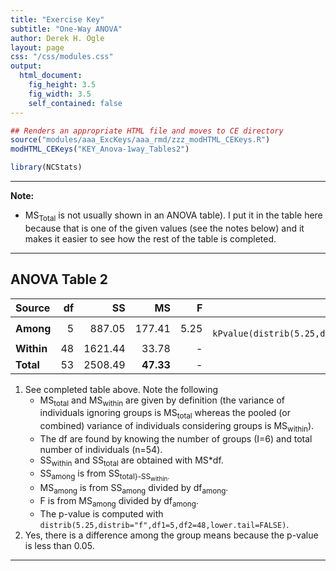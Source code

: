 ```yaml
---
title: "Exercise Key"
subtitle: "One-Way ANOVA"
author: Derek H. Ogle
layout: page
css: "/css/modules.css"
output:
  html_document:
    fig_height: 3.5
    fig_width: 3.5
    self_contained: false
---
```


```r
## Renders an appropriate HTML file and moves to CE directory
source("modules/aaa_ExcKeys/aaa_rmd/zzz_modHTML_CEKeys.R")
modHTML_CEKeys("KEY_Anova-1way_Tables2")
```
```r
library(NCStats)
```

----

<div class="alert alert-warning">
<strong>Note:</strong> 
<ul>
<li>MS<sub>Total</sub> is not usually shown in an ANOVA table). I put it in the table here because that is one of the given values (see the notes below) and it makes it easier to see how the rest of the table is completed.</li>
</ul>
</div>

----

## ANOVA Table 2

Source     | df | SS | MS | F  | p-value
:----------|---:|---:|---:|---:|--------:
**Among**  |  5 | 887.05 | 177.41 | 5.25 | `r kPvalue(distrib(5.25,distrib="f",df1=5,df2=48,lower.tail=FALSE),include.p=FALSE,latex=FALSE,digits=3)` |
**Within** | 48 | 1621.44 | 33.78 | - | -
**Total**  | 53 | 2508.49 | **47.33** | - | -

1. See completed table above. Note the following
    * MS<sub>total</sub> and MS<sub>within</sub> are given by definition (the variance of individuals ignoring groups is MS<sub>total</sub> whereas the pooled (or combined) variance of individuals considering groups is MS<sub>within</sub>).
    * The df are found by knowing the number of groups (I=6) and total number of individuals (n=54).
    * SS<sub>within</sub> and SS<sub>total</sub> are obtained with MS*df.
    * SS<sub>among</sub> is from SS<sub>total}-SS<sub>within</sub>.
    * MS<sub>among</sub> is from SS<sub>among</sub> divided by df<sub>among</sub>.
    * F is from MS<sub>among</sub> divided by df<sub>among</sub>.
    * The p-value is computed with `distrib(5.25,distrib="f",df1=5,df2=48,lower.tail=FALSE)`.
1. Yes, there is a difference among the group means because the p-value is less than 0.05.

----
